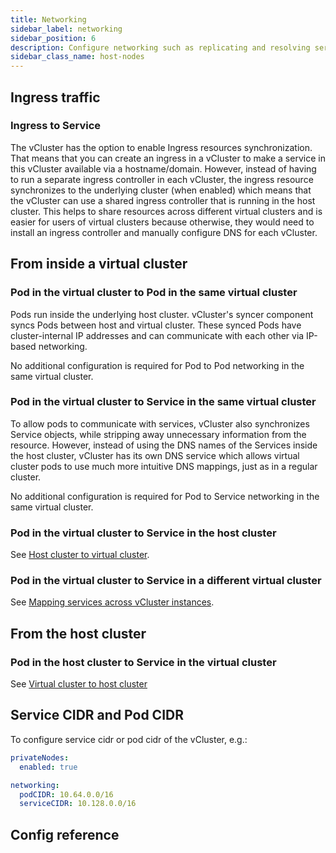 ```yaml
---
title: Networking
sidebar_label: networking
sidebar_position: 6
description: Configure networking such as replicating and resolving services.
sidebar_class_name: host-nodes
---
```



## Ingress traffic

<TenancySupport hostNodes="true" />

### Ingress to Service

The vCluster has the option to enable Ingress resources synchronization. That means that you can create an ingress in a vCluster to make a service in this vCluster available via a hostname/domain. However, instead of having to run a separate ingress controller in each vCluster, the ingress resource synchronizes to the underlying cluster (when enabled) which means that the vCluster can use a shared ingress controller that is running in the host cluster. This helps to share resources across different virtual clusters and is easier for users of virtual clusters because otherwise, they would need to install an ingress controller and manually configure DNS for each vCluster.

## From inside a virtual cluster

<TenancySupport hostNodes="true" />

### Pod in the virtual cluster to Pod in the same virtual cluster

Pods run inside the underlying host cluster. vCluster's syncer component syncs Pods between host and virtual cluster. These synced Pods have cluster-internal IP addresses and can communicate with each other via IP-based networking.

No additional configuration is required for Pod to Pod networking in the same virtual cluster.

### Pod in the virtual cluster to Service in the same virtual cluster

To allow pods to communicate with services, vCluster also synchronizes Service objects, while stripping away unnecessary information from the resource. However, instead of using the DNS names of the Services inside the host cluster, vCluster has its own DNS service which allows virtual cluster pods to use much more intuitive DNS mappings, just as in a regular cluster.

No additional configuration is required for Pod to Service networking in the same virtual cluster.

### Pod in the virtual cluster to Service in the host cluster

See [Host cluster to virtual cluster](./replicate-services.mdx).

### Pod in the virtual cluster to Service in a different virtual cluster

See [Mapping services across vCluster instances](./resolve-dns.mdx).

## From the host cluster

<TenancySupport hostNodes="true" />

### Pod in the host cluster to Service in the virtual cluster

See [Virtual cluster to host cluster](./replicate-services.mdx)

## Service CIDR and Pod CIDR 

<TenancySupport privateNodes="true" />

To configure service cidr or pod cidr of the vCluster, e.g.:
```yaml
privateNodes:
  enabled: true

networking:
  podCIDR: 10.64.0.0/16
  serviceCIDR: 10.128.0.0/16
```

## Config reference

<Networking />